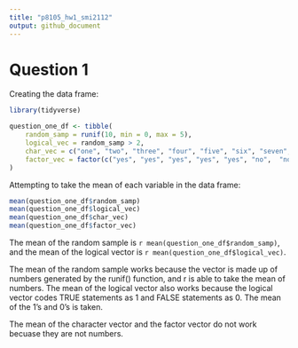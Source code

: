 ```yaml
---
title: "p8105_hw1_smi2112"
output: github_document
---
```


# Question 1

Creating the data frame:

```r
library(tidyverse)

question_one_df <- tibble(
    random_samp = runif(10, min = 0, max = 5),
    logical_vec = random_samp > 2,
    char_vec = c("one", "two", "three", "four", "five", "six", "seven", "eight", "nine", "ten"),
    factor_vec = factor(c("yes", "yes", "yes", "yes", "yes", "no",  "no", "no", "no", "no"))
)
```

Attempting to take the mean of each variable in the data frame:

```r
mean(question_one_df$random_samp)
mean(question_one_df$logical_vec)
mean(question_one_df$char_vec)
mean(question_one_df$factor_vec)
```

The mean of the random sample is `r mean(question_one_df$random_samp)`, and the mean of the logical vector is `r mean(question_one_df$logical_vec)`.

The mean of the random sample works because the vector is made up of numbers generated by the runif() function, and r is able to take the mean of numbers. The mean of the logical vector also works because the logical vector codes TRUE statements as 1 and FALSE statements as 0. The mean of the 1's and 0's is taken.

The mean of the character vector and the factor vector do not work becuase they are not numbers.












